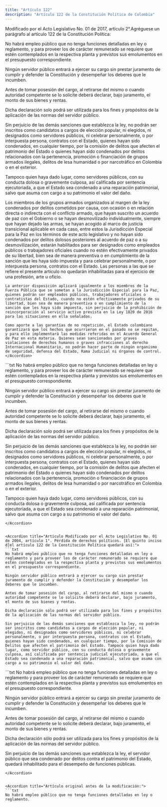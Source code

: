 ```yaml
---
title: "Artículo 122"
description: "Artículo 122 de la Constitución Política de Colombia"
---
```


<Warning>Modificado por el Acto Legislativo No. 01 de 2017, artículo 2°.Agréguese un parágrafo al artículo 122 de la Constitución Política:</Warning>

No habrá empleo público que no tenga funciones detalladas en ley o reglamento, y para proveer los de carácter remunerado se requiere que estén contemplados en la respectiva planta y previstos sus emolumentos en el presupuesto correspondiente.

Ningún servidor público entrará a ejercer su cargo sin prestar juramento de cumplir y defender la Constitución y desempeñar los deberes que le incumben.

Antes de tomar posesión del cargo, al retirarse del mismo o cuando autoridad competente se lo solicite deberá declarar, bajo juramento, el monto de sus bienes y rentas.

Dicha declaración solo podrá ser utilizada para los fines y propósitos de la aplicación de las normas del servidor público.

Sin perjuicio de las demás sanciones que establezca la ley, no podrán ser inscritos como candidatos a cargos de elección popular, ni elegidos, ni designados como servidores públicos, ni celebrar personalmente, o por interpuesta persona, contratos con el Estado, quienes hayan sido condenados, en cualquier tiempo, por la comisión de delitos que afecten el patrimonio del Estado o quienes hayan sido condenados por delitos relacionados con la pertenencia, promoción o financiación de grupos armados ilegales, delitos de lesa humanidad o por narcotráfico en Colombia o en el exterior.

Tampoco quien haya dado lugar, como servidores públicos, con su conducta dolosa o gravemente culposa, así calificada por sentencia ejecutoriada, a que el Estado sea condenado a una reparación patrimonial, salvo que asuma con cargo a su patrimonio el valor del daño.

<AccordionGroup>
    <Accordion
        title="Parágrafo"
        defaultOpen
    >
    Los miembros de los grupos armados organizados al margen de la ley condenados por delitos cometidos por causa, con ocasión o en relación directa o indirecta con el conflicto armado, que hayan suscrito un acuerdo de paz con el Gobierno o se hayan desmovilizado individualmente, siempre que hayan dejado las armas, se hayan acogido al marco de justicia transicional aplicable en cada caso, entre estos la Jurisdicción Especial para la Paz en los términos de este acto legislativo y no hayan sido condenados por delitos dolosos posteriores al acuerdo de paz o a su desmovilización, estarán habilitados para ser designados como empleados públicos o trabajadores oficiales cuando no estén efectivamente privados de su libertad, bien sea de manera preventiva o en cumplimiento de la sanción que les haya sido impuesta y para celebrar personalmente, o por interpuesta persona, contratos con el Estado. Las personas a las que se refiere el presente artículo no quedarán inhabilitadas para el ejercicio de una profesión, arte u oficio.
    
    La anterior disposición aplicará igualmente a los miembros de la Fuerza Pública que se sometan a la Jurisdicción Especial para la Paz, quienes podrán ser empleados públicos, trabajadores oficiales o contratistas del Estado, cuando no estén efectivamente privados de su libertad, bien sea de manera preventiva o en cumplimiento de la sanción que les haya sido impuesta, sin perjuicio de la prohibición de reincorporación al servicio activo prevista en la Ley 1820 de 2016 para las situaciones en ella señaladas.
    
    Como aporte a las garantías de no repetición, el Estado colombiano garantizará que los hechos que ocurrieron en el pasado no se repitan, y para ello implementará las medidas referidas en el Acuerdo General de Paz en esta materia. Quienes sean sancionados por graves violaciones de derechos humanos o graves infracciones al derecho Internacional Humanitario, no podrán hacer parte de ningún organismo de seguridad, defensa del Estado, Rama Judicial ni órganos de control.
    </Accordion>
</AccordionGroup>


<Accordion title="Artículo Modificado por el Acto Legislativo No. 01 de 2009, artículo 4°. [El inciso final d]el artículo 122 de la Constitución Política quedará así:">
```txt
No habrá empleo público que no tenga funciones detalladas en ley o reglamento, y para proveer los de carácter remunerado se requiere que estén contemplados en la respectiva planta y previstos sus emolumentos en el presupuesto correspondiente.

Ningún servidor público entrará a ejercer su cargo sin prestar juramento de cumplir y defender la Constitución y desempeñar los deberes que le incumben.

Antes de tomar posesión del cargo, al retirarse del mismo o cuando autoridad competente se lo solicite deberá declarar, bajo juramento, el monto de sus bienes y rentas.

Dicha declaración solo podrá ser utilizada para los fines y propósitos de la aplicación de las normas del servidor público.

Sin perjuicio de las demás sanciones que establezca la ley, no podrán ser inscritos como candidatos a cargos de elección popular, ni elegidos, ni designados como servidores públicos, ni celebrar personalmente, o por interpuesta persona, contratos con el Estado, quienes hayan sido condenados, en cualquier tiempo, por la comisión de delitos que afecten el patrimonio del Estado o quienes hayan sido condenados por delitos relacionados con la pertenencia, promoción o financiación de grupos armados ilegales, delitos de lesa humanidad o por narcotráfico en Colombia o en el exterior.

Tampoco quien haya dado lugar, como servidores públicos, con su conducta dolosa o gravemente culposa, así calificada por sentencia ejecutoriada, a que el Estado sea condenado a una reparación patrimonial, salvo que asuma con cargo a su patrimonio el valor del daño.


```
</Accordion>


<Accordion title="Artículo Modificado por el Acto Legislativo No. 01 de 2004, artículo 1°. Pérdida de derechos políticos. [El quinto inciso d]el artículo 122 de la Constitución Política quedará así:">
```txt
No habrá empleo público que no tenga funciones detalladas en ley o reglamento y para proveer los de carácter remunerado se requiere que estén contemplados en la respectiva planta y previstos sus emolumentos en el presupuesto correspondiente. 

Ningún servidor público entrará a ejercer su cargo sin prestar juramento de cumplir y defender la Constitución y desempeñar los deberes que le incumben. 

Antes de tomar posesión del cargo, al retirarse del mismo o cuando autoridad competente se lo solicite deberá declarar, bajo juramento, el monto de sus bienes y rentas. 

Dicha declaración sólo podrá ser utilizada para los fines y propósitos de la aplicación de las normas del servidor público. 

Sin perjuicio de las demás sanciones que establezca la ley, no podrán ser inscritos como candidatos a cargos de elección popular, ni elegidos, ni designados como servidores públicos, ni celebrar personalmente, o por interpuesta persona, contratos con el Estado, quienes hayan sido condenados, en cualquier tiempo, por la Comisión de Delitos que afecten el patrimonio del Estado. Tampoco quien haya dado lugar, como servidor público, con su conducta dolosa o gravemente culposa, así calificada por sentencia judicial ejecutoriada, a que el Estado sea condenado a una reparación patrimonial, salvo que asuma con cargo a su patrimonio el valor del daño. 

```
</Accordion>


<Accordion title="Artículo modificado 13/06/1991:">
```txt
No habrá empleo público que no tenga funciones detalladas en ley o reglamento y para proveer los de carácter remunerado se requiere que estén contemplados en la respectiva planta y previstos sus emolumentos en el presupuesto correspondiente. 

Ningún servidor público entrará a ejercer su cargo sin prestar juramento de cumplir y defender la Constitución y desempeñar los deberes que le incumben. 

Antes de tomar posesión del cargo, al retirarse del mismo o cuando autoridad competente se lo solicite deberá declarar, bajo juramento, el monto de sus bienes y rentas. 

Dicha declaración sólo podrá ser utilizada para los fines y propósitos de la aplicación de las normas del servidor público. 

Sin perjuicio de las demás sanciones que establezca la ley, el servidor público que sea condenado por delitos contra el patrimonio del Estado, quedará inhabilitado para el desempeño de funciones públicas.
```
</Accordion>


<Accordion title="Artículo original antes de la modificación:">
```txt
No habrá empleo público que no tenga funciones detalladas en ley o reglamento. 
```
</Accordion>